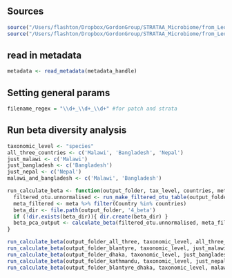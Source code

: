 



## Sources
```r
source("/Users/flashton/Dropbox/GordonGroup/STRATAA_Microbiome/from_Leo/Leonardos_analysis/bin/core_functions.R")
source("/Users/flashton/Dropbox/GordonGroup/STRATAA_Microbiome/from_Leo/Leonardos_analysis/bin/config.R")
```

## read in metadata

```r
metadata <- read_metadata(metadata_handle)

```


## Setting general params

```r
filename_regex = "\\d+_\\d+_\\d+" #for patch and strata
```



## Run beta diversity analysis


```r

taxonomic_level <- "species"
all_three_countries <- c('Malawi', 'Bangladesh', 'Nepal')
just_malawi <- c('Malawi')
just_bangladesh <- c('Bangladesh')
just_nepal <- c('Nepal')
malawi_and_bangladesh <- c('Malawi', 'Bangladesh')

run_calculate_beta <- function(output_folder, tax_level, countries, meta, fn_regex, braken_folder){
  filtered_otu.unnormalised <- run_make_filtered_otu_table(output_folder, tax_level, countries, fn_regex, braken_folder, metadata)
  meta_filtered <- meta %>% filter(Country %in% countries)
  beta_dir <- file.path(output_folder, '4_beta')
  if (!dir.exists(beta_dir)){ dir.create(beta_dir) }
  beta_pca_output <- calculate_beta(filtered_otu.unnormalised, meta_filtered, beta_dir)
}

run_calculate_beta(output_folder_all_three, taxonomic_level, all_three_countries, metadata, filename_regex, braken_folder)
run_calculate_beta(output_folder_blantyre, taxonomic_level, just_malawi, metadata, filename_regex, braken_folder)
run_calculate_beta(output_folder_dhaka, taxonomic_level, just_bangladesh, metadata, filename_regex, braken_folder)
run_calculate_beta(output_folder_kathmandu, taxonomic_level, just_nepal, metadata, filename_regex, braken_folder)
run_calculate_beta(output_folder_blantyre_dhaka, taxonomic_level, malawi_and_bangladesh, metadata, filename_regex, braken_folder)

```

